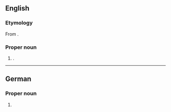 {{also|Léonore}}
==English==

===Etymology===
From {{bor|en|de|Leonore}}.

===Proper noun===
{{en-proper noun}}

# {{given name|en|female}}.

----

==German==

===Proper noun===
{{head|de|proper noun}}

# {{given name|de|female|varoftype=a shortened|varof=Eleonore}}